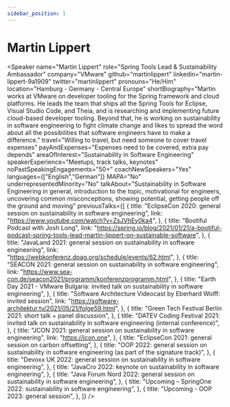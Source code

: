 ```yaml
---
sidebar_position: 1
---
```



# Martin Lippert

<Speaker
  name="Martin Lippert"
  role="Spring Tools Lead & Sustainability Ambassador"
  company="VMware"
  github="martinlippert"
  linkedin="martin-lippert-9a1909"
  twitter="martinlippert"
  pronouns="He/Him"
  location="Hamburg - Germany - Central Europe"
  shortBiography="Martin works at VMware on developer tooling for the Spring framework and cloud platforms. He leads the team that ships all the Spring Tools for Eclipse, Visual Studio Code, and Theia, and is researching and implementing future cloud-based developer tooling. Beyond that, he is working on sustainability in software engineering to fight climate change and likes to spread the word about all the possibilities that software engineers have to make a difference."
  travel="Willing to travel, but need someone to cover travel expenses"
  payAndExpenses="Expenses need to be covered, extra pay depends"
  areaOfInterest="Sustainability in Software Engineering"
  speakerExperience="Meetups, track talks, keynotes"
  noPastSpeakingEngagements="50+"
  coachNewSpeakers="Yes"
  languages={["English","German"]}
  MAPA="No"
  underrepresentedMinority="No"
  talkAbout="Sustainability in Software Engineering in general, introduction to the topic, motivational for engineers, uncovering common misconceptions, showing potential, getting people off the ground and moving"
  previousTalks={[
    {
      title: "EclipseCon 2020: general session on sustainability in software engineering",
      link: "https://www.youtube.com/watch?v=ZsJVhEy0ka4",
    },
    {
      title: "Bootiful Podcast with Josh Long",
      link: "https://spring.io/blog/2021/01/21/a-bootiful-podcast-spring-tools-lead-martin-lippert-on-sustainable-software",
    },
    {
      title: "JavaLand 2021: general session on sustainability in software engineering",
      link: "https://webkonferenz.doag.org/schedule/events/62.html",
    },
    {
      title: "SEACON 2021: general session on sustainability in software engineering",
      link: "https://www.sea-con.de/seacon2021/programm/konferenzprogramm.html",
    },
    {
      title: "Earth Day 2021 - VMware Bulgaria: invited talk on sustainability in software engineering",
    },
    {
      title: "Software Architecture Videocast by Eberhard Wolff: invited session",
      link: "https://software-architektur.tv/2021/05/21/folge59.html",
    },
    {
      title: "Green Tech Festival Berlin 2021: short talk + panel discussion",
    },
    {
      title: "DATEV Coding Festival 2021: invited talk on sustainability in software engineering (internal conference)",
    },
    {
      title: "JCON 2021: general session on sustainability in software engineering",
      link: "https://jcon.one",
    },
    {
      title: "EclipseCon 2021: general session on carbon offsetting",
    },
    {
      title: "OOP 2022: general session on sustainability in software engineering (as part of the signature track)",
    },
    {
      title: "Devoxx UK 2022: general session on sustainability in software engineering",
    },
    {
      title: "JavaCro 2022: keynote on sustainability in software engineering",
    },
    {
      title: "Java Forum Nord 2022: general session on sustainability in software engineering",
    },
    {
      title: "Upcoming – SpringOne 2022: sustainability in software engineering",
    },
    {
      title: "Upcoming - OOP 2023: general session",
    },
  ]}
/>
